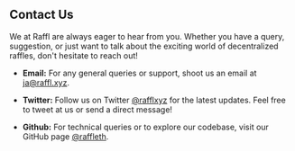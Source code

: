 ## Contact Us

We at Raffl are always eager to hear from you. Whether you have a query, suggestion, or just want to talk about the exciting world of decentralized raffles, don't hesitate to reach out!

- **Email:** For any general queries or support, shoot us an email at [ja@raffl.xyz](mailto:ja@raffl.xyz).

- **Twitter:** Follow us on Twitter [@rafflxyz](https://twitter.com/rafflxyz) for the latest updates. Feel free to tweet at us or send a direct message!

- **Github:** For technical queries or to explore our codebase, visit our GitHub page [@raffleth](https://github.com/raffleth).
